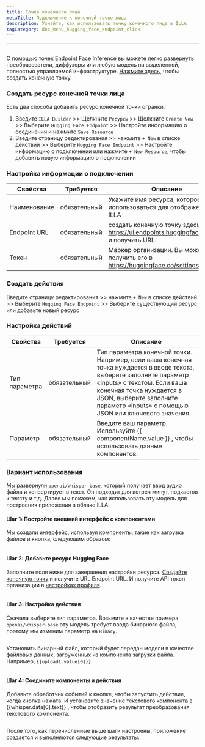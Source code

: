 ```yaml
---
title: Точка конечного лица
metaTitle: Подключение к конечной точке лица
description: Узнайте, как использовать точку конечного лица в ILLA
tagCategory: doc_menu_hugging_face_endpoint_click
---
```


* * *

## <Heading hidden>конечная точка лица</Heading>

С помощью точек Endpoint Face Inference вы можете легко развернуть преобразователи, диффузоры или любую модель на выделенной, полностью управляемой инфраструктуре. [Нажмите здесь](https://ui.endpoints.huggingface.co/new), чтобы создать конечную точку. 

### Создать ресурс конечной точки лица

Есть два способа добавить ресурс конечной точки огранки. 

1.  Введите `ILLA Builder` >> Щелкните `Ресурсы` >> Щелкните `Create New` >> Выберите `Hugging Face Endpoint` >> Настройте информацию о соединении и нажмите `Save Resource`
2.  Введите страницу редактирования >> нажмите `+ New` в списке действий >> Выберите `Hugging Face Endpoint` >> Настройте информацию о подключении или нажмите `+ New Resource`, чтобы добавить новую информацию о подключении

### Настройка информации о подключении

| Свойства     | Требуется    | Описание                                                                               |
| ------------ | ------------ | -------------------------------------------------------------------------------------- |
| Наименование | обязательный | Укажите имя ресурса, которое будет использоваться для отображения в ILLA               |
| Endpoint URL | обязательный | создать конечную точку здесь: https://ui.endpoints.huggingface.co/new и получить URL.  |
| Токен        | обязательный | Маркер организации. Вы можете получить его в https://huggingface.co/settings/tokens.   |

### Создать действия

Введите страницу редактирования >> нажмите `+ New` в списке действий >> Выберите `Hugging Face Endpoint` >> Выберите существующий ресурс или добавьте новый ресурс

### Настройка действий

| Свойства      | Требуется    | Описание                                                                                                                                                                                                                                                          |
| ------------- | ------------ | ----------------------------------------------------------------------------------------------------------------------------------------------------------------------------------------------------------------------------------------------------------------- |
| Тип параметра | обязательный | Тип параметра конечной точки. Например, если ваша конечная точка нуждается в вводе текста, выберите заполните параметр «inputs» с текстом. Если ваша конечная точка нуждается в JSON, выберите заполните параметр «inputs» с помощью JSON или ключевого значения. |
| Параметр      | обязательный | Введите ваш параметр. Используйте {{ componentName.value }} , чтобы использовать данные компонентов.                                                                                                                                                              |

### Вариант использования

Мы развернули `openai/whisper-base`, который получает ввод аудио файла и конвертирует в текст. Он подходит для встреч минут, подкастов к тексту и т.д. Далее мы покажем, как использовать эту модель для построения приложения в облаке ILLA.

#### Шаг 1: Постройте внешний интерфейс с компонентами

Мы создали интерфейс, используя компоненты, такие как загрузка файлов и кнопка, следующим образом:

<img src='https://cdn.illacloud.com/official-website/img/docs/connect/hf1.png' alt="" />

#### Шаг 2: Добавьте ресурс Hugging Face

Заполните поля ниже для завершения настройки ресурса. [Создайте конечную точку](https://ui.endpoints.huggingface.co/new) и получите URL Endpoint URL. И получите API токен организации в [настройках профиля](https://huggingface.co/settings/tokens). 

<img src='https://cdn.illacloud.com/official-website/img/docs/connect/hf2.png' alt="" />

#### Шаг 3: Настройка действия

Сначала выберите тип параметра. Возьмите в качестве примера `openai/whisper-base` эту модель требует ввода бинарного файла, поэтому мы изменим параметр на `Binary`.

<img src='https://cdn.illacloud.com/official-website/img/docs/connect/hf3.png' alt="" />

Установить бинарный файл, который будет передан модели в качестве файловых данных, загруженных из компонента загрузки файла. Например, `{{upload1.value[0]}}`

<img src='https://cdn.illacloud.com/official-website/img/docs/connect/hf4.png' alt="" />

#### Шаг 4: Соедините компоненты и действия

Добавьте обработчик событий к кнопке, чтобы запустить действие, когда кнопка нажата. И установите значение текстового компонента в {{whisper.data[0].text}} , чтобы отобразить результат преобразования текстового компонента. 

<img src='https://cdn.illacloud.com/official-website/img/docs/connect/hf5.png' alt="" />

После того, как перечисленные выше шаги настроены, приложение создается и выполняются следующие результаты.

<img src='https://cdn.illacloud.com/official-website/img/docs/connect/hf6.gif' alt="" />
